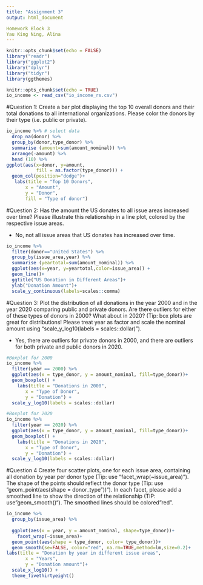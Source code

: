 ```yaml
---
title: "Assignment 3"
output: html_document

Homework Block 3
Yau King Ning, Alina
---
```


```r
knitr::opts_chunk$set(echo = FALSE)
library("readr")
library("ggplot2")
library("dplyr")
library("tidyr")
library(ggthemes) 
```

```r
knitr::opts_chunk$set(echo = TRUE)
io_income <- read_csv("io_income_rs.csv")
```


#Question 1:
Create a bar plot displaying the top 10 overall donors and their total donations to all international organizations. Please color the donors by their type (i.e. public or private).

```r
io_income %>% # select data
  drop_na(donor) %>%
  group_by(donor,type_donor) %>%
  summarise (amount=sum(amount_nominal)) %>%
  arrange(-amount) %>%
  head (10) %>%
ggplot(aes(x=donor, y=amount,
           fill = as.factor(type_donor))) +
  geom_col(position="dodge")+
   labs(title = "Top 10 Donors", 
       x = "Amount", 
       y = "Donor", 
       fill = "Type of donor")
```


#Question 2:
Has the amount the US donates to all issue areas increased over time? Please illustrate this relationship in a line plot, colored by the respective issue areas.

- No, not all issue areas that US donates has increased over time.

```r
io_income %>% 
  filter(donor=="United States") %>%
  group_by(issue_area,year) %>%
  summarise (yeartotal=sum(amount_nominal)) %>%
  ggplot(aes(x=year, y=yeartotal,color=issue_area)) +
  geom_line()+
  ggtitle("US Donation in Different Areas")+
  ylab("Donation Amount")+
  scale_y_continuous(labels=scales::comma)
```


#Question 3:
Plot the distribution of all donations in the year 2000 and in the year 2020 comparing public and private donors. Are there outliers for either of these types of donors in 2000? What about in 2020? (Tip: box plots are great for distributions! Please treat year as factor and scale the nominal amount using “scale_y_log10(labels = scales::dollar)”).

- Yes, there are outliers for private donors in 2000, and there are outliers for both private and  public donors in 2020.

```r
#Boxplot for 2000
io_income %>% 
  filter(year == 2000) %>%
  ggplot(aes(x = type_donor, y = amount_nominal, fill=type_donor))+
  geom_boxplot() +
    labs(title = "Donations in 2000", 
       x = "Type of Donor", 
       y = "Donation") +
  scale_y_log10(labels = scales::dollar)

#Boxplot for 2020
io_income %>% 
  filter(year == 2020) %>%
  ggplot(aes(x = type_donor, y = amount_nominal, fill=type_donor))+
  geom_boxplot() +
    labs(title = "Donations in 2020", 
       x = "Type of Donor", 
       y = "Donation") +
  scale_y_log10(labels = scales::dollar)
```


#Question 4
Create four scatter plots, one for each issue area, containing all donation by year per donor type (Tip: use “facet_wrap(~issue_area)”). The shape of the points should reflect the donor type (Tip: use “geom_point(aes(shape = donor_type”))“). In each facet, please add a smoothed line to show the direction of the relationship (TIP: use”geom_smooth()“). The smoothed lines should be colored”red”.

```r
io_income %>% 
  group_by(issue_area) %>%
  
  ggplot(aes(x = year, y = amount_nominal, shape=type_donor))+
    facet_wrap(~issue_area)+
  geom_point(aes(shape = type_donor, color= type_donor))+
  geom_smooth(se=FALSE, color="red", na.rm=TRUE,method=lm,size=0.2)+
labs(title = "Donation by year in different issue areas",
       x = "Years", 
       y = "Donation amount")+
  scale_x_log10() +
  theme_fivethirtyeight()
```
